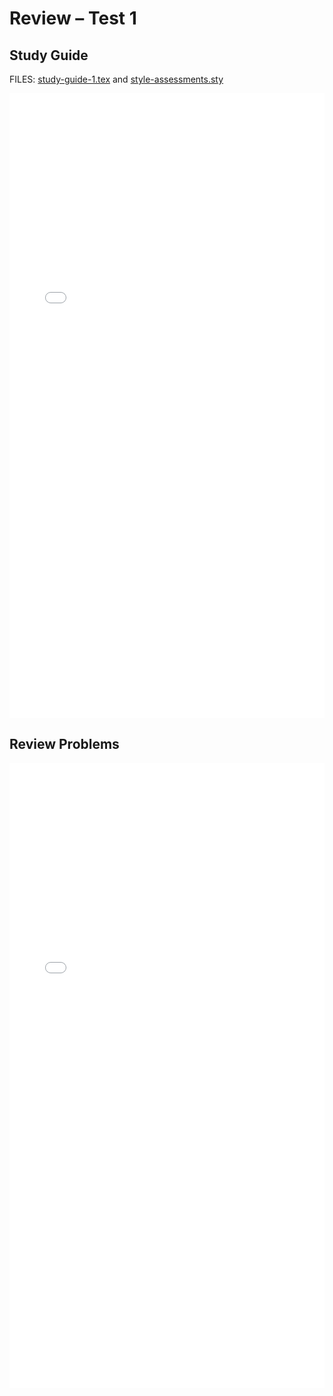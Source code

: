 # Review -- Test 1 {.unnumbered}

## Study Guide

FILES: [study-guide-1.tex](https://github.com/coltongearhart/math321/blob/main/assessments/study-guide-1.tex) and [style-assessments.sty](https://github.com/coltongearhart/math321/blob/main/assessments/style-assessments.sty)

<embed src="assessments/study-guide-1.pdf" type="application/pdf" width="100%" height="1000px"></embed>

## Review Problems

<embed src="assessments/review-problems-1.pdf" type="application/pdf" width="100%" height="1000px"></embed>
